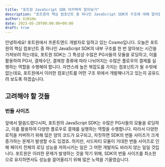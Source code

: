 ```yaml
---
title: "포트원 JavaScript SDK 아키텍처 알아보기"
description: "포트원의 핵심 컴포넌트 중 하나인 JavaScript SDK의 구조에 대해 알아봅니다."
author: XiNiHa
date: 2023-05-20T00:00:00+09:00
draft: true
---
```


안녕하세요! 포트원에서 프론트엔드 개발자로 일하고 있는 Cosmo입니다. 오늘은 포트원의 핵심 컴포넌트 중 하나인 JavaScript SDK의 내부 구조를 한 번 알아보는 시간을 가져보려 하는데요,
포트원 SDK는 그 특성상 수많은 PG사들의 모듈을 로딩하고, 이를 활용하여 PG사, 결제수단, 결제창 종류에 따라 나뉘어지는 수많은 플로우의 결제를 실행하는 역할을 수행해야 합니다.
자연스레 높은 복잡도를 가지는 컴포넌트가 될 수밖에 없는데요, 포트원에서 이러한 컴포넌트를 어떤 구조 위에서 개발해나가고 있는지 공유드려 보도록 하겠습니다.

## 고려해야 할 것들

### 번들 사이즈

앞에서 말씀드렸다시피, 포트원의 JavaScript SDK는 수많은 PG사들의 모듈을 로딩하고, 이를 활용하여 다양한 플로우로 결제를 실행하는 역할을 수행합니다.
따라서 다양한 로직을 커버하기 위해 많은 양의 코드가 요구되고, 자칫하면 SDK의 번들 사이즈가 크게 증가하는 문제가 발생할 수도 있겠죠.
하지만, 서드파티 모듈이 거대한 번들 사이즈로 인해 페이지 전체의 로딩 성능을 저하시키는 일은 그 어떤 개발자도 바라지 않는 일일 것입니다.
포트원은 이러한 문제가 발생하는 것을 막기 위해, SDK의 번들 사이즈를 최소한으로 유지하면서도 성능을 끌어올리기 위해 많은 노력을 기울였습니다.
